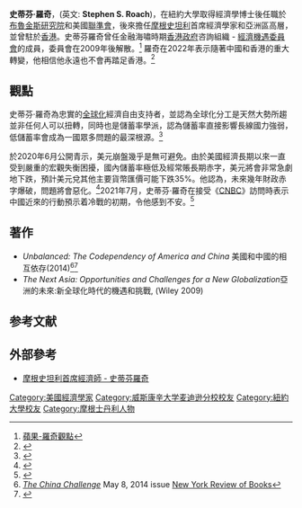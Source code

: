 {{Infobox person
|name          = Stephen S. Roach
|image         = Stephen Roach 2008.jpg
|image_size    =
|caption       =
|birth_name    =
|birth_date    = {{birth date and age|1945|9|16|mf=y}}
|birth_place   =
|death_date    = <!-- {{Death date and age|YYYY|MM|DD|YYYY|MM|DD}} -->
|death_place   =
|body_discovered =
|death_cause   =
|resting_place =
|resting_place_coordinates = <!-- {{coord|LAT|LONG|display=inline,title}} -->
|residence     =
|nationality   =美國
|citizenship   =美國
|other_names   =
|known_for     =
|education     = 經濟博士
|alma_mater    = [[威斯康星大学麦迪逊分校|威斯康星大学麦迪逊分校]]<br />[[紐約大學|紐約大學]]
|employer      = [[Yale_University|Yale University]]
|occupation    = economist, senior fellow
|years_active  =
|home_town     =
|salary        =
|networth      =
|height        =
|weight        =
|title         =
|term          =
|predecessor   =
|successor     =
|party         =
|opponents     =
|boards        =
|religion      =
|spouse        =
|partner       =
|children      =
|parents       =
|relations     =
|callsign      =
|signature     =
|website       =
|footnotes     =
}}

'''史蒂芬·羅奇'''，(英文: '''Stephen S. Roach''')，在紐約大學取得經濟學博士後任職於[[布魯金斯研究院|布魯金斯研究院]]和美國[[聯準會|聯準會]]，後來擔任[[摩根史坦利|摩根史坦利]]首席經濟學家和亞洲區高層，並曾駐於[[香港|香港]]。史蒂芬羅奇曾任金融海嘯時期[[香港政府|香港政府]]咨詢組織 - [[經濟機遇委員會|經濟機遇委員會]]的成員，委員會在2009年後解散。<ref>[https://tw.finance.appledaily.com/daily/20150413/36490244/ 蘋果-羅奇觀點]</ref> 羅奇在2022年表示隨著中國和香港的重大轉變，他相信他永遠也不會再踏足香港。<ref>{{Cite web |url=https://www.youtube.com/watch?v=bAZZcNpy0Ek |title=Yale's Roach Sees Fed 'Desperately Behind the Curve' |access-date=2022-01-16 |archive-date=2022-01-18 |archive-url=https://web.archive.org/web/20220118204459/https://www.youtube.com/watch?v=bAZZcNpy0Ek |dead-url=no }}</ref>

==觀點==
史蒂芬·羅奇為忠實的[[全球化|全球化]]經濟自由支持者，並認為全球化分工是天然大勢所趨並非任何人可以扭轉，同時也是儲蓄率學派，認為儲蓄率直接影響長線國力強弱，低儲蓄率會成為一國眾多問題的最深根源。<ref>{{Cite web |url=https://www.wealth.com.tw/home/articles/20016 |title=財訊-史蒂芬羅奇：美國低估了中國的實力 |accessdate=2019-05-24 |archive-date=2019-05-24 |archive-url=https://web.archive.org/web/20190524071923/https://www.wealth.com.tw/home/articles/20016 |dead-url=no }}</ref>

於2020年6月公開青示，美元崩盤幾乎是無可避免。由於美國經濟長期以來一直受到嚴重的宏觀失衡困擾，國內儲蓄率極低及經常賬長期赤字，美元將會非常急劇地下跌，預計美元兌其他主要貨幣匯價可能下跌35%。他認為，未來幾年財政赤字爆破，問題將會惡化。<ref>{{Cite web |url=https://www.cnbc.com/2020/06/15/dollar-crash-is-almost-inevitable-asia-expert-stephen-roach-warns.html |title=CNBC "A dollar crash is virtually inevitable, Asia expert Stephen Roach warns."[2020-06-15] |access-date=2020-10-03 |archive-date=2021-01-25 |archive-url=https://web.archive.org/web/20210125222136/https://www.cnbc.com/2020/06/15/dollar-crash-is-almost-inevitable-asia-expert-stephen-roach-warns.html |dead-url=no }}</ref>2021年7月，史蒂芬·羅奇在接受《[[CNBC|CNBC]]》訪問時表示中國近來的行動預示着冷戰的初期，令他感到不安。<ref>{{cite news |title=‘Disturbing’ actions by China signal early stages of a cold war, economist Stephen Roach warns |url=https://www.cnbc.com/2021/07/25/disturbing-actions-by-china-signals-cold-war-stephen-roach-warns.html |work=[[CNBC|CNBC]] |date=2021-07-25 |archiveurl=https://web.archive.org/web/20210806193151/https://www.cnbc.com/2021/07/25/disturbing-actions-by-china-signals-cold-war-stephen-roach-warns.html |archivedate=2021-08-06 |accessdate=2021-08-09 |dead-url=no }}</ref>

==著作==
*  ''Unbalanced: The Codependency of America and China'' 美國和中國的相互依存(2014)<ref>[http://www.nybooks.com/articles/archives/2014/may/08/china-challenge/ ''The China Challenge''] {{Wayback|url=http://www.nybooks.com/articles/archives/2014/may/08/china-challenge/ |date=20150909011251 }} May 8, 2014 issue [[New_York_Review_of_Books|New York Review of Books]]</ref><ref>{{cite book|author=Stephen Roach|title=Unbalanced: The Codependency of America and China|url=https://books.google.com/books?id=rMp0AgAAQBAJ|date=28 January 2014|publisher=Yale University Press|isbn=978-0-300-18717-5|access-date=2019-05-24|archive-date=2019-06-01|archive-url=https://web.archive.org/web/20190601150329/https://books.google.com/books?id=rMp0AgAAQBAJ|dead-url=no}}</ref>
*  ''The Next Asia: Opportunities and Challenges for a New Globalization''亞洲的未來:新全球化時代的機遇和挑戰, (Wiley 2009)

==参考文献==
{{reflist|2}}

== 外部參考 ==
* [https://web.archive.org/web/20081013185551/http://www.morganstanleychina.com/tc/aboutms/team_apac.html#roach 摩根史坦利首席經濟師 - 史蒂芬羅奇]

{{Authority control}}
{{DEFAULTSORT: Roach, Stephen}}
[[Category:美國經濟學家|Category:美國經濟學家]]
[[Category:威斯康辛大学麦迪逊分校校友|Category:威斯康辛大学麦迪逊分校校友]]
[[Category:紐約大學校友|Category:紐約大學校友]]
[[Category:摩根士丹利人物|Category:摩根士丹利人物]]